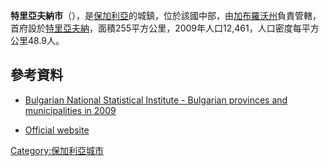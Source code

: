 '''特里亞夫納市'''（{{lang-bg|Трявна}}），是[[保加利亞|保加利亞]]的城鎮，位於該國中部，由[[加布羅沃州|加布羅沃州]]負責管轄，首府設於[[特里亞夫納|特里亞夫納]]，面積255平方公里，2009年人口12,461，人口密度每平方公里48.9人。

{{Coord|42|53|N|25|28|E|display=title}}

==參考資料==
*{{en icon}} [http://www.nsi.bg/otrasalen.php?otr=53&a1=1583&a2=1584&a3=1585#cont Bulgarian National Statistical Institute - Bulgarian provinces and municipalities in 2009] {{Wayback|url=http://www.nsi.bg/otrasalen.php?otr=53&a1=1583&a2=1584&a3=1585#cont |date=20101113165626 }}
* [http://www.obtryavna.org/ Official website] {{Wayback|url=http://www.obtryavna.org/ |date=20150623040634 }} {{bg icon}}

{{Bulgaria-geo-stub}}
[[Category:保加利亞城市|Category:保加利亞城市]]